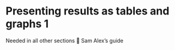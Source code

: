 # Presenting results as tables and graphs 1 {#tablegraph1}

Needed in all other sections	
Sam	Alex’s guide
